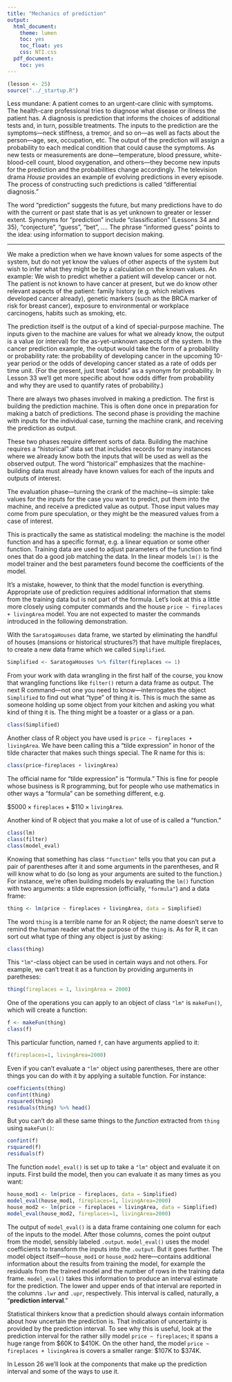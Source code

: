 ```yaml
---
title: "Mechanics of prediction"
output:
  html_document:
    theme: lumen
    toc: yes
    toc_float: yes
    css: NTI.css
  pdf_document:
    toc: yes
---
```


```r
(lesson <- 25)
source("../_startup.R")
```

Less mundane: A patient comes to an urgent-care clinic with symptoms. The health-care professional tries to diagnose what disease or illness the patient has. A diagnosis is prediction that informs the choices of additional tests and, in turn, possible treatments. The inputs to the prediction are the symptoms---neck stiffness, a tremor, and so on---as well as facts about the person---age, sex, occupation, etc. The output of the prediction will assign a probability to each medical condition that could cause the symptoms. As new tests or measurements are done---temperature, blood pressure, white-blood-cell count, blood oxygenation, and others---they become new inputs for the prediction and the probabilities change accordingly. The television drama *House* provides an example of evolving predictions in every episode. The process of constructing such predictions is called "differential diagnosis." 

The word "prediction" suggests the future, but many predictions have to do with the current or past state that is as yet unknown to greater or lesser extent. Synonyms for "prediction" include "classification" (Lessons 34 and 35), "conjecture", "guess", "bet", .... The phrase "informed guess" points to the idea: using information to support decision making.

----------



We make a prediction when we have known values for some aspects of the system, but do not yet know the values of other aspects of the system but wish to infer what they might be by a calculation on the known values. An example: We wish to predict whether a patient will develop cancer or not. The patient is not known to have cancer at present, but we do know other relevant aspects of the patient: family history (e.g. which relatives developed cancer already), genetic markers (such as the BRCA marker of risk for breast cancer), exposure to environmental or workplace carcinogens, habits such as smoking, etc. 

The prediction itself is the output of a kind of special-purpose machine. The inputs given to the machine are values for what we already know, the output is a value (or interval) for the as-yet-unknown aspects of the system. In the cancer prediction example, the output would take the form of a probability or probability rate: the probability of developing cancer in the upcoming 10-year period or the odds of developing cancer stated as a rate of odds per time unit. (For the present, just treat "odds" as a synonym for probability. In Lesson 33 we'll get more specific about how odds differ from probability and why they are used to quantify rates of probability.)

There are always two phases involved in making a prediction. The first is building the prediction machine. This is often done once in preparation for making a batch of predictions. The second phase is providing the machine with inputs for the individual case, turning the machine crank, and receiving the prediction as output.

These two phases require different sorts of data. Building the machine requires a "historical" data set that includes records for many instances where we already know both the inputs that will be used as well as the observed output. The word "historical" emphasizes that the machine-building data must already have known values for each of the inputs and outputs of interest.

The evaluation phase---turning the crank of the machine---is simple: take values for the inputs for the case you want to predict, put them into the machine, and receive a predicted value as output. Those input values may come from pure speculation, or they might be the measured values from a case of interest.

This is practically the same as statistical modeling: the machine is the model function and has a specific format, e.g. a linear equation or some other function. Training data are used to adjust parameters of the function to find ones that do a good job matching the data. In the linear models `lm()` is the model trainer and the best parameters found become the coefficients of the model. 

It's a mistake, however, to think that the model function is everything. Appropriate use of prediction requires additional information that stems from the training data but is not part of the formula. Let's look at this a little more closely using computer commands and the house `price ~ fireplaces + livingArea` model. You are not expected to master the commands introduced in the following demonstration.

::: {.callout-warning}
With the `SaratogaHouses` data frame, we started by eliminating the handful of houses (mansions or historical structures?) that have multiple fireplaces, to create a new data frame which we called `Simplified`.

```r
Simplified <- SaratogaHouses %>% filter(fireplaces <= 1)
```

From your work with data wrangling in the first half of the course, you know that wrangling functions like `filter()` return a data frame as output. The next R command---not one you need to know---interrogates the object `Simplified` to find out what "type" of thing it is. This is much the same as someone holding up some object from your kitchen and asking you what kind of thing it is. The thing might be a toaster or a glass or a pan. 

```r
class(Simplified)
```

Another class of R object you have used is `price ~ fireplaces + livingArea`. We have been calling this a "tilde expression" in honor of the tilde character that makes such things special. The R name for this is:

```r
class(price~fireplaces + livingArea)
```
The official name for "tilde expression" is "formula." This is fine for people whose business is R programming, but for people who use mathematics in other ways a "formula" can be something different, e.g. 

$\$5000 \times \mathtt{fireplaces} + \$110 \times \mathtt{livingArea}$. 

Another kind of R object that you make a lot of use of is called a "function."

```r
class(lm)
class(filter)
class(model_eval)
```

Knowing that something has class `"function"` tells you that you can put a pair of parentheses after it and some arguments in the parentheses, and R will know what to do (so long as your arguments are suited to the function.) For instance, we're often building models by evaluating the `lm()` function with two arguments: a tilde expression (officially, `"formula"`) and a data frame:

```r
thing <- lm(price ~ fireplaces + livingArea, data = Simplified)
```

The word `thing` is a terrible name for an R object; the name doesn't serve to remind the human reader what the purpose of the `thing` is. As for R, it can sort out what type of thing any object is just by asking:

```r
class(thing)
```

This `"lm"`-class object can be used in certain ways and not others. For example, we can't treat it as a function by providing arguments in paretheses:

```r
thing(fireplaces = 1, livingArea = 2000)
```

One of the operations you can apply to an object of class `"lm"` is `makeFun()`, which will create a function:

```r
f <- makeFun(thing)
class(f)
```

This particular function, named `f`, can have arguments applied to it:

```r
f(fireplaces=1, livingArea=2000)
```

Even if you can't evaluate a `"lm"` object using parentheses, there are other things you can do with it by applying a suitable function. For instance:

```r
coefficients(thing)
confint(thing)
rsquared(thing)
residuals(thing) %>% head()
```

But you can't do all these same things to the *function* extracted from `thing` using `makeFun()`:

```r
confint(f)
rsquared(f)
residuals(f) 
```
:::

The function `model_eval()` is set up to take a `"lm"` object and evaluate it on inputs. First build the model, then you can evaluate it as many times as you want:

```r
house_mod1 <- lm(price ~ fireplaces, data = Simplified)
model_eval(house_mod1, fireplaces=1, livingArea=2000)
house_mod2 <- lm(price ~ fireplaces + livingArea, data = Simplified)
model_eval(house_mod2, fireplaces=1, livingArea=2000) 
```
The output of `model_eval()` is a data frame containing one column for each of the inputs to the model. After those columns, comes the point output from the model, sensibly labeled `.output`.  `model_eval()` uses the model coefficients to transform the inputs into the `.output`. But it goes further. The model object itself---`house_mod1` or `house_mod2` here---contains additional information about the results from training the model, for example the residuals from the trained model and the number of rows in the training data frame. `model_eval()` takes this information to produce an interval estimate for the prediction. The lower and upper ends of that interval are reported in the columns `.lwr` and `.upr`, respectively. This interval is called, naturally, a "**prediction interval**."

Statistical thinkers know that a prediction should always contain information about how uncertain the prediction is. That indication of uncertainty is provided by the prediction interval. To see why this is useful, look at the prediction interval for the rather silly model `price ~ fireplaces`; it spans a huge range from $60K to $410K. On the other hand, the model `price ~ fireplaces + livingArea` is covers a smaller range: $107K to $374K.

In Lesson 26 we'll look at the components that make up the prediction interval and some of the ways to use it.

